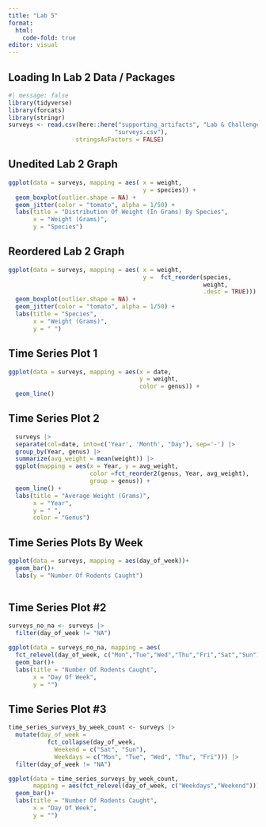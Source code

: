 ```yaml
---
title: "Lab 5"
format:
  html: 
    code-fold: true
editor: visual
---
```


## Loading In Lab 2 Data / Packages

```r
#| message: false
library(tidyverse)
library(forcats)
library(stringr)
surveys <- read.csv(here::here("supporting_artifacts", "Lab & Challenge 2", 
                              "surveys.csv"), 
                   stringsAsFactors = FALSE)
```

## Unedited Lab 2 Graph

```r
ggplot(data = surveys, mapping = aes( x = weight, 
                                      y = species)) + 
  geom_boxplot(outlier.shape = NA) +
  geom_jitter(color = "tomato", alpha = 1/50) +
  labs(title = "Distribution Of Weight (In Grams) By Species", 
       x = "Weight (Grams)",
       y = "Species")
```

## Reordered Lab 2 Graph

```r
ggplot(data = surveys, mapping = aes( x = weight, 
                                      y =  fct_reorder(species, 
                                                       weight, 
                                                       .desc = TRUE))) + 
  geom_boxplot(outlier.shape = NA) +
  geom_jitter(color = "tomato", alpha = 1/50) +
  labs(title = "Species", 
       x = "Weight (Grams)",
       y = " ") 
```

## Time Series Plot 1

```r
ggplot(data = surveys, mapping = aes(x = date, 
                                     y = weight,
                                     color = genus)) +
  geom_line()
```

## Time Series Plot 2

```r
  surveys |> 
  separate(col=date, into=c('Year', 'Month', "Day"), sep='-') |> 
  group_by(Year, genus) |> 
  summarize(avg_weight = mean(weight)) |> 
  ggplot(mapping = aes(x = Year, y = avg_weight, 
                       color =fct_reorder2(genus, Year, avg_weight),
                       group = genus)) +
  geom_line() +
  labs(title = "Average Weight (Grams)", 
       x = "Year",
       y = " ",
       color = "Genus")
```

## Time Series Plots By Week

```r

ggplot(data = surveys, mapping = aes(day_of_week))+
  geom_bar()+
  labs(y = "Number Of Rodents Caught")
  
```

## Time Series Plot #2

```r
surveys_no_na <- surveys |> 
  filter(day_of_week != "NA")

ggplot(data = surveys_no_na, mapping = aes(
  fct_relevel(day_of_week, c("Mon","Tue","Wed","Thu","Fri","Sat","Sun"))))+
  geom_bar()+
  labs(title = "Number Of Rodents Caught",
       x = "Day Of Week",
       y = "")
```

## Time Series Plot #3

```r
time_series_surveys_by_week_count <- surveys |> 
  mutate(day_of_week = 
           fct_collapse(day_of_week, 
             Weekend = c("Sat", "Sun"), 
             Weekdays = c("Mon", "Tue", "Wed", "Thu", "Fri"))) |>
  filter(day_of_week != "NA")

ggplot(data = time_series_surveys_by_week_count, 
       mapping = aes(fct_relevel(day_of_week, c("Weekdays","Weekend"))))+
  geom_bar()+
  labs(title = "Number Of Rodents Caught",
       x = "Day Of Week",
       y = "")
```

